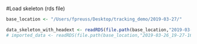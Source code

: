#Load skeleton (rds file)
```r

base_location <- "/Users/fpreuss/Desktop/tracking_demo/2019-03-27/"

data_skeleton_with_headext <- readRDS(file.path(base_location,"2019-03-27_18-24-47_with_headext_reordered.rds"))
# imported_data <- readRDS(file.path(base_location,"2019-03-26_19-27-16_70tps_0-900.rds"))
```


